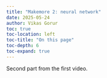 ```yaml
---
title: "Makemore 2: neural network"
date: 2025-05-24
author: Vikas Gorur
toc: true
toc-location: left
toc-title: "On this page"
toc-depth: 6
toc-expand: true
---
```


Second part from the first video.

